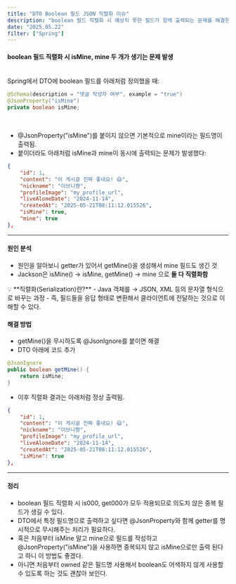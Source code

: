 ```yaml
---
title: "DTO Boolean 필드 JSON 직렬화 이슈"
description: "boolean 필드 직렬화 시 예상치 못한 필드가 함께 출력되는 문제를 해결한 방법을 정리합니다."
date: "2025.05.22"
filter: ["Spring"]
---
```


#### boolean 필드 직렬화 시 isMine, mine 두 개가 생기는 문제 발생

<br />
Spring에서 DTO에 boolean 필드를 아래처럼 정의했을 때:

<br />

```java
@Schema(description = "댓글 작성자 여부", example = "true")
@JsonProperty("isMine")
private boolean isMine;
```

<br />

- @JsonProperty("isMine")를 붙이지 않으면 기본적으로 mine이라는 필드명이 출력됨.
- 붙이더라도 아래처럼 isMine과 mine이 동시에 출력되는 문제가 발생했다:

```json
{
    "id": 1,
    "content": "이 게시글 진짜 좋네요! 😄",
    "nickname": "이브니쨩",
    "profileImage": "my_profile_url",
    "liveAloneDate": "2024-11-14",
    "createdAt": "2025-05-21T08:11:12.015526",
    "isMine": true,
    "mine": true
},
```
---

#### 원인 분석
- 원인을 알아보니 getter가 있어서 getMine()을 생성해서 mine 필드도 생긴 것
- Jackson은 isMine() → isMine, getMine() → mine 으로 **둘 다 직렬화함**    

<aside>
  💡 **직렬화(Serialization)란?**    
    - Java 객체를 → JSON, XML 등의 문자열 형식으로 바꾸는 과정
    - 즉, 필드들을 응답 형태로 변환해서 클라이언트에 전달하는 것으로 이해할 수 있다.
</aside>

<ThinShortLine />

#### 해결 방법

- getMine()을 무시하도록 @JsonIgnore를 붙이면 해결 
- DTO 아래에 코드 추가

```java
@JsonIgnore
public boolean getMine() {
    return isMine;
}
```

- 이후 직렬화 결과는 아래처럼 정상 출력됨.

```json
{
    "id": 1,
    "content": "이 게시글 진짜 좋네요! 😄",
    "nickname": "이브니쨩",
    "profileImage": "my_profile_url",
    "liveAloneDate": "2024-11-14",
    "createdAt": "2025-05-21T08:11:12.015526",
    "isMine": true
},
```

---

#### 정리
- boolean 필드 직렬화 시 is000, get000가 모두 적용되므로 의도치 않은 중복 필드가 생길 수 있다.
- DTO에서 특정 필드명으로 출력하고 싶다면 @JsonProperty와 함께 getter를 명시적으로 무시해주는 처리가 필요하다.
- 혹은 처음부터 isMine 말고 mine으로 필드를 작성하고 @JsonProperty("isMine")을 사용하면 중복되지 않고 isMine으로만 출력 된다고 하니 이 방법도 좋겠다.
- 아니면 처음부터 owned 같은 필드명 사용해서 boolean도 어색하지 않게 사용할 수 있도록 하는 것도 괜찮아 보인다.